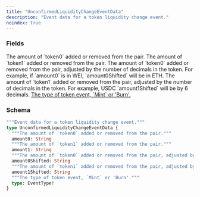 ```yaml
---
title: "UnconfirmedLiquidityChangeEventData"
description: "Event data for a token liquidity change event."
noindex: true
---
```


### Fields

<ResponseField name="amount0" type="String">
  The amount of `token0` added or removed from the pair.
</ResponseField>

<ResponseField name="amount1" type="String">
  The amount of `token1` added or removed from the pair.
</ResponseField>

<ResponseField name="amount0Shifted" type="String">
  The amount of `token0` added or removed from the pair, adjusted by the number of decimals in the token. For example, if `amount0` is in WEI, `amount0Shifted` will be in ETH.
</ResponseField>

<ResponseField name="amount1Shifted" type="String">
  The amount of `token1` added or removed from the pair, adjusted by the number of decimals in the token. For example, USDC `amount1Shifted` will be by 6 decimals.
</ResponseField>

<a href="/api-reference/types/eventtype">
  <ResponseField name="type" type="EventType!" required>
    The type of token event, `Mint` or 'Burn'.
  </ResponseField>
</a>

### Schema


```graphql 
"""Event data for a token liquidity change event."""
type UnconfirmedLiquidityChangeEventData {
  """The amount of `token0` added or removed from the pair."""
  amount0: String
  """The amount of `token1` added or removed from the pair."""
  amount1: String
  """The amount of `token0` added or removed from the pair, adjusted by the number of decimals in the token. For example, if `amount0` is in WEI, `amount0Shifted` will be in ETH."""
  amount0Shifted: String
  """The amount of `token1` added or removed from the pair, adjusted by the number of decimals in the token. For example, USDC `amount1Shifted` will be by 6 decimals."""
  amount1Shifted: String
  """The type of token event, `Mint` or 'Burn'."""
  type: EventType!
}
```
